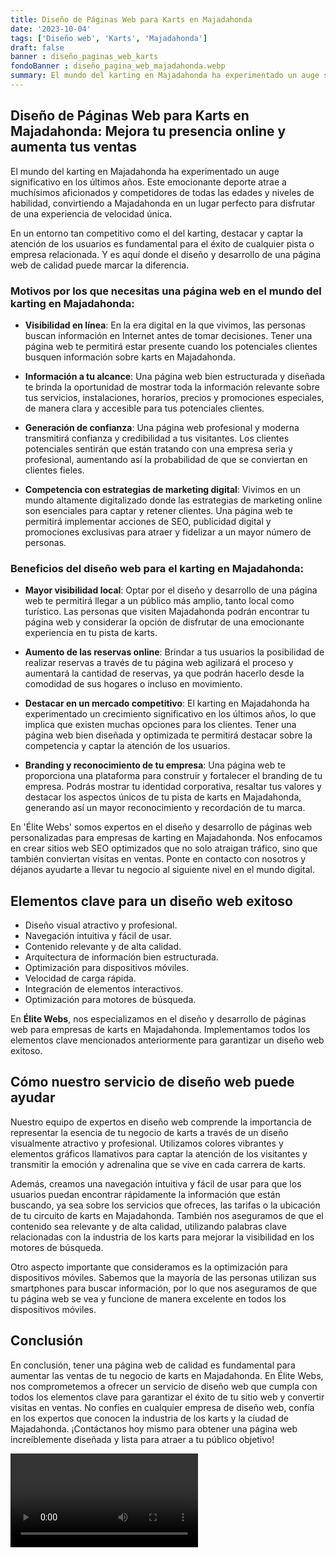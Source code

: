 ```yaml
---
title: Diseño de Páginas Web para Karts en Majadahonda
date: '2023-10-04'
tags: ['Diseño web', 'Karts', 'Majadahonda']
draft: false
banner : diseño_paginas_web_karts
fondoBanner : diseño_pagina_web_majadahonda.webp
summary: El mundo del karting en Majadahonda ha experimentado un auge significativo en los últimos años. Este emocionante deporte atrae a muchísimos aficionados y competidores de todas las edades y niveles de habilidad, convirtiendo a Majadahonda en un lugar perfecto para disfrutar de una experiencia de velocidad única.
---
```


## Diseño de Páginas Web para Karts en Majadahonda: Mejora tu presencia online y aumenta tus ventas

El mundo del karting en Majadahonda ha experimentado un auge significativo en los últimos años. Este emocionante deporte atrae a muchísimos aficionados y competidores de todas las edades y niveles de habilidad, convirtiendo a Majadahonda en un lugar perfecto para disfrutar de una experiencia de velocidad única.

En un entorno tan competitivo como el del karting, destacar y captar la atención de los usuarios es fundamental para el éxito de cualquier pista o empresa relacionada. Y es aquí donde el diseño y desarrollo de una página web de calidad puede marcar la diferencia.

### Motivos por los que necesitas una página web en el mundo del karting en Majadahonda:

- **Visibilidad en línea**: En la era digital en la que vivimos, las personas buscan información en Internet antes de tomar decisiones. Tener una página web te permitirá estar presente cuando los potenciales clientes busquen información sobre karts en Majadahonda.

- **Información a tu alcance**: Una página web bien estructurada y diseñada te brinda la oportunidad de mostrar toda la información relevante sobre tus servicios, instalaciones, horarios, precios y promociones especiales, de manera clara y accesible para tus potenciales clientes.

- **Generación de confianza**: Una página web profesional y moderna transmitirá confianza y credibilidad a tus visitantes. Los clientes potenciales sentirán que están tratando con una empresa seria y profesional, aumentando así la probabilidad de que se conviertan en clientes fieles.

- **Competencia con estrategias de marketing digital**: Vivimos en un mundo altamente digitalizado donde las estrategias de marketing online son esenciales para captar y retener clientes. Una página web te permitirá implementar acciones de SEO, publicidad digital y promociones exclusivas para atraer y fidelizar a un mayor número de personas.

### Beneficios del diseño web para el karting en Majadahonda:

- **Mayor visibilidad local**: Optar por el diseño y desarrollo de una página web te permitirá llegar a un público más amplio, tanto local como turístico. Las personas que visiten Majadahonda podrán encontrar tu página web y considerar la opción de disfrutar de una emocionante experiencia en tu pista de karts.

- **Aumento de las reservas online**: Brindar a tus usuarios la posibilidad de realizar reservas a través de tu página web agilizará el proceso y aumentará la cantidad de reservas, ya que podrán hacerlo desde la comodidad de sus hogares o incluso en movimiento.

- **Destacar en un mercado competitivo**: El karting en Majadahonda ha experimentado un crecimiento significativo en los últimos años, lo que implica que existen muchas opciones para los clientes. Tener una página web bien diseñada y optimizada te permitirá destacar sobre la competencia y captar la atención de los usuarios.

- **Branding y reconocimiento de tu empresa**: Una página web te proporciona una plataforma para construir y fortalecer el branding de tu empresa. Podrás mostrar tu identidad corporativa, resaltar tus valores y destacar los aspectos únicos de tu pista de karts en Majadahonda, generando así un mayor reconocimiento y recordación de tu marca.

En 'Élite Webs' somos expertos en el diseño y desarrollo de páginas web personalizadas para empresas de karting en Majadahonda. Nos enfocamos en crear sitios web SEO optimizados que no solo atraigan tráfico, sino que también conviertan visitas en ventas. Ponte en contacto con nosotros y déjanos ayudarte a llevar tu negocio al siguiente nivel en el mundo digital.

<GifSeo />

<Cta />

## Elementos clave para un diseño web exitoso

- Diseño visual atractivo y profesional.
- Navegación intuitiva y fácil de usar.
- Contenido relevante y de alta calidad.
- Arquitectura de información bien estructurada.
- Optimización para dispositivos móviles.
- Velocidad de carga rápida.
- Integración de elementos interactivos.
- Optimización para motores de búsqueda.

En **Élite Webs**, nos especializamos en el diseño y desarrollo de páginas web para empresas de karts en Majadahonda. Implementamos todos los elementos clave mencionados anteriormente para garantizar un diseño web exitoso.

## Cómo nuestro servicio de diseño web puede ayudar

Nuestro equipo de expertos en diseño web comprende la importancia de representar la esencia de tu negocio de karts a través de un diseño visualmente atractivo y profesional. Utilizamos colores vibrantes y elementos gráficos llamativos para captar la atención de los visitantes y transmitir la emoción y adrenalina que se vive en cada carrera de karts.

Además, creamos una navegación intuitiva y fácil de usar para que los usuarios puedan encontrar rápidamente la información que están buscando, ya sea sobre los servicios que ofreces, las tarifas o la ubicación de tu circuito de karts en Majadahonda. También nos aseguramos de que el contenido sea relevante y de alta calidad, utilizando palabras clave relacionadas con la industria de los karts para mejorar la visibilidad en los motores de búsqueda.

Otro aspecto importante que consideramos es la optimización para dispositivos móviles. Sabemos que la mayoría de las personas utilizan sus smartphones para buscar información, por lo que nos aseguramos de que tu página web se vea y funcione de manera excelente en todos los dispositivos móviles.

## Conclusión

En conclusión, tener una página web de calidad es fundamental para aumentar las ventas de tu negocio de karts en Majadahonda. En Élite Webs, nos comprometemos a ofrecer un servicio de diseño web que cumpla con todos los elementos clave para garantizar el éxito de tu sitio web y convertir visitas en ventas. No confíes en cualquier empresa de diseño web, confía en los expertos que conocen la industria de los karts y la ciudad de Majadahonda. ¡Contáctanos hoy mismo para obtener una página web increíblemente diseñada y lista para atraer a tu público objetivo!

<Video />

<CtaBot job='Karts' city='Majadahonda'/>

<Gmaps query='Majadahonda+españa+maps' />